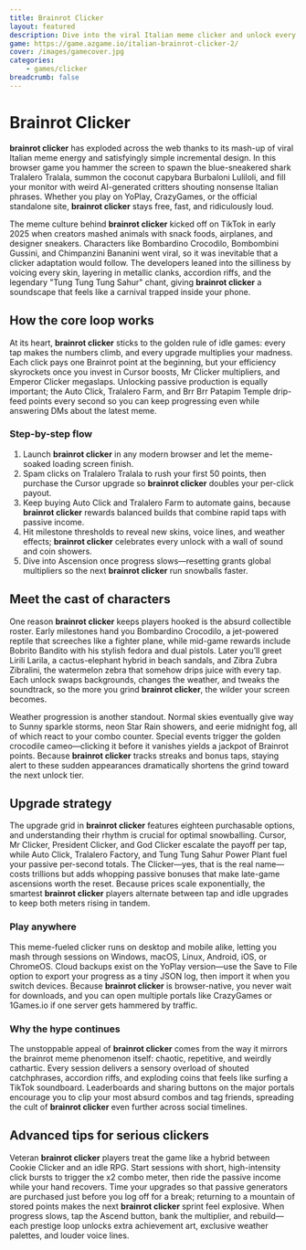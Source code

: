 ```yaml
---
title: Brainrot Clicker
layout: featured
description: Dive into the viral Italian meme clicker and unlock every chaotic character
game: https://game.azgame.io/italian-brainrot-clicker-2/
cover: /images/gamecover.jpg
categories:
    - games/clicker
breadcrumb: false
---
```



# Brainrot Clicker

**brainrot clicker** has exploded across the web thanks to its mash-up of viral Italian meme energy and satisfyingly simple incremental design. In this browser game you hammer the screen to spawn the blue-sneakered shark Tralalero Tralala, summon the coconut capybara Burbaloni Luliloli, and fill your monitor with weird AI-generated critters shouting nonsense Italian phrases. Whether you play on YoPlay, CrazyGames, or the official standalone site, **brainrot clicker** stays free, fast, and ridiculously loud.

The meme culture behind **brainrot clicker** kicked off on TikTok in early 2025 when creators mashed animals with snack foods, airplanes, and designer sneakers. Characters like Bombardino Crocodilo, Bombombini Gussini, and Chimpanzini Bananini went viral, so it was inevitable that a clicker adaptation would follow. The developers leaned into the silliness by voicing every skin, layering in metallic clanks, accordion riffs, and the legendary "Tung Tung Tung Sahur" chant, giving **brainrot clicker** a soundscape that feels like a carnival trapped inside your phone.

## How the core loop works

At its heart, **brainrot clicker** sticks to the golden rule of idle games: every tap makes the numbers climb, and every upgrade multiplies your madness. Each click pays one Brainrot point at the beginning, but your efficiency skyrockets once you invest in Cursor boosts, Mr Clicker multipliers, and Emperor Clicker megaslaps. Unlocking passive production is equally important; the Auto Click, Tralalero Farm, and Brr Brr Patapim Temple drip-feed points every second so you can keep progressing even while answering DMs about the latest meme.

### Step-by-step flow

1. Launch **brainrot clicker** in any modern browser and let the meme-soaked loading screen finish.
2. Spam clicks on Tralalero Tralala to rush your first 50 points, then purchase the Cursor upgrade so **brainrot clicker** doubles your per-click payout.
3. Keep buying Auto Click and Tralalero Farm to automate gains, because **brainrot clicker** rewards balanced builds that combine rapid taps with passive income.
4. Hit milestone thresholds to reveal new skins, voice lines, and weather effects; **brainrot clicker** celebrates every unlock with a wall of sound and coin showers.
5. Dive into Ascension once progress slows—resetting grants global multipliers so the next **brainrot clicker** run snowballs faster.

## Meet the cast of characters

One reason **brainrot clicker** keeps players hooked is the absurd collectible roster. Early milestones hand you Bombardino Crocodilo, a jet-powered reptile that screeches like a fighter plane, while mid-game rewards include Bobrito Bandito with his stylish fedora and dual pistols. Later you’ll greet Lirili Larila, a cactus-elephant hybrid in beach sandals, and Zibra Zubra Zibralini, the watermelon zebra that somehow drips juice with every tap. Each unlock swaps backgrounds, changes the weather, and tweaks the soundtrack, so the more you grind **brainrot clicker**, the wilder your screen becomes.

Weather progression is another standout. Normal skies eventually give way to Sunny sparkle storms, neon Star Rain showers, and eerie midnight fog, all of which react to your combo counter. Special events trigger the golden crocodile cameo—clicking it before it vanishes yields a jackpot of Brainrot points. Because **brainrot clicker** tracks streaks and bonus taps, staying alert to these sudden appearances dramatically shortens the grind toward the next unlock tier.

## Upgrade strategy

The upgrade grid in **brainrot clicker** features eighteen purchasable options, and understanding their rhythm is crucial for optimal snowballing. Cursor, Mr Clicker, President Clicker, and God Clicker escalate the payoff per tap, while Auto Click, Tralalero Factory, and Tung Tung Sahur Power Plant fuel your passive per-second totals. The Clicker—yes, that is the real name—costs trillions but adds whopping passive bonuses that make late-game ascensions worth the reset. Because prices scale exponentially, the smartest **brainrot clicker** players alternate between tap and idle upgrades to keep both meters rising in tandem.

### Play anywhere

This meme-fueled clicker runs on desktop and mobile alike, letting you mash through sessions on Windows, macOS, Linux, Android, iOS, or ChromeOS. Cloud backups exist on the YoPlay version—use the Save to File option to export your progress as a tiny JSON log, then import it when you switch devices. Because **brainrot clicker** is browser-native, you never wait for downloads, and you can open multiple portals like CrazyGames or 1Games.io if one server gets hammered by traffic.

### Why the hype continues

The unstoppable appeal of **brainrot clicker** comes from the way it mirrors the brainrot meme phenomenon itself: chaotic, repetitive, and weirdly cathartic. Every session delivers a sensory overload of shouted catchphrases, accordion riffs, and exploding coins that feels like surfing a TikTok soundboard. Leaderboards and sharing buttons on the major portals encourage you to clip your most absurd combos and tag friends, spreading the cult of **brainrot clicker** even further across social timelines.

## Advanced tips for serious clickers

Veteran **brainrot clicker** players treat the game like a hybrid between Cookie Clicker and an idle RPG. Start sessions with short, high-intensity click bursts to trigger the x2 combo meter, then ride the passive income while your hand recovers. Time your upgrades so that passive generators are purchased just before you log off for a break; returning to a mountain of stored points makes the next **brainrot clicker** sprint feel explosive. When progress slows, tap the Ascend button, bank the multiplier, and rebuild—each prestige loop unlocks extra achievement art, exclusive weather palettes, and louder voice lines.
